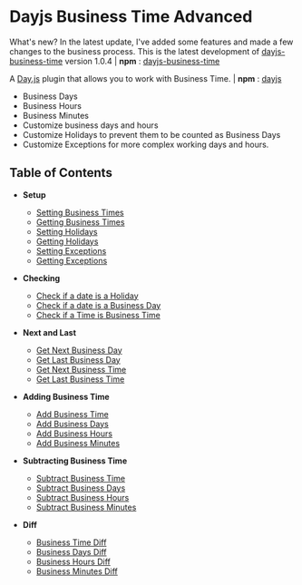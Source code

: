 # Dayjs Business Time Advanced

What's new? In the latest update, I've added some features and made a few changes to the business process. This is the latest development of [dayjs-business-time](https://github.com/rankmyapp/dayjs-business-time) version 1.0.4 | **npm** : [dayjs-business-time](https://www.npmjs.com/package/dayjs-business-time)

A [Day.js](https://github.com/iamkun/dayjs) plugin that allows you to work with Business Time. | **npm** : [dayjs](https://www.npmjs.com/package/dayjs)

* Business Days
* Business Hours
* Business Minutes
* Customize business days and hours
* Customize Holidays to prevent them to be counted as Business Days
* Customize Exceptions for more complex working days and hours.

## Table of Contents

* **Setup**
  * [Setting Business Times](setup/business-time#setting-business-times)
  * [Getting Business Times](#getting-business-times)
  * [Setting Holidays](setup/holiday#setting-holidays)
  * [Getting Holidays](#getting-holidays)
  * [Setting Exceptions](#setting-exceptions)
  * [Getting Exceptions](#getting-exceptions)  

* **Checking**
  * [Check if a date is a Holiday](#check-if-a-date-is-a-holiday)
  * [Check if a date is a Business Day](#check-if-a-date-is-a-business-day)
  * [Check if a Time is Business Time](#check-if-a-time-is-business-time)  
  
* **Next and Last**
  * [Get Next Business Day](#get-next-business-day)
  * [Get Last Business Day](#get-last-business-day)
  * [Get Next Business Time](#get-next-business-time)
  * [Get Last Business Time](#get-last-business-time)  
  
* **Adding Business Time**
  * [Add Business Time](#add-business-time)
  * [Add Business Days](#add-business-days)
  * [Add Business Hours](#add-business-hours)
  * [Add Business Minutes](#add-business-minutes)  

* **Subtracting Business Time**
  * [Subtract Business Time](#subtract-business-time)
  * [Subtract Business Days](#subtract-business-days)
  * [Subtract Business Hours](#subtract-business-hours)
  * [Subtract Business Minutes](#subtract-business-minutes)
    

* **Diff**
  * [Business Time Diff](#business-time-diff)
  * [Business Days Diff](#business-days-diff)
  * [Business Hours Diff](#business-hours-diff)
  * [Business Minutes Diff](#business-minutes-diff)